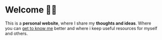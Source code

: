 
# Welcome 👋🏻

This is a **personal website**, where I share my **thoughts and ideas**. Where you can [get to know me](https://kristoff.vercel.app/about-me) better and where i keep useful resources for myself and others.


[//]: # (# Nextra)

[//]: # ()
[//]: # (**Nextra** is a [Next.js]&#40;https://nextjs.org&#41; based static site generator.)

[//]: # ()
[//]: # (It supports Markdown and React components &#40;[MDX]&#40;/features/mdx&#41;&#41;, automatically generated [sidebar and anchor links]&#40;/get-started#sidebar-and-anchor-links&#41;, file-system based routing, built-in syntax highlighting, image optimization, custom layouts, i18n, and all the features you love about Next.js.)

[//]: # ()
[//]: # (Here's what you will get in 1 minute:)

[//]: # ()
[//]: # (<Bleed>![Nextra Example]&#40;../public/demo.png&#41;</Bleed>)
